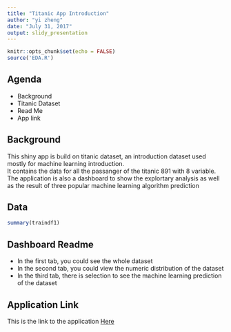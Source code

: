 ---
title: "Titanic App Introduction"
author: "yi zheng"
date: "July 31, 2017"
output: slidy_presentation
---

```{r setup, include=FALSE}
knitr::opts_chunk$set(echo = FALSE)
source('EDA.R')
```

## Agenda

- Background
- Titanic Dataset
- Read Me
- App link

## Background

This shiny app is build on titanic dataset, an introduction dataset used mostly for machine learning introduction.  
It contains the data for all the passanger of the titanic 891 with 8 variable.  
The application is also a dashboard to show the explortary analysis as well as the result of three popular machine learning algorithm prediction

## Data

```{r,echo=FALSE}
summary(traindf1)
```

## Dashboard Readme

- In the first tab, you could see the whole dataset
- In the second tab, you could view the numeric distribution of the dataset
- In the third tab, there is selection to see the machine learning prediction of the dataset

## Application Link
This is the link to the application
[Here](https://hehe233.shinyapps.io/TitanicPrediction/)
